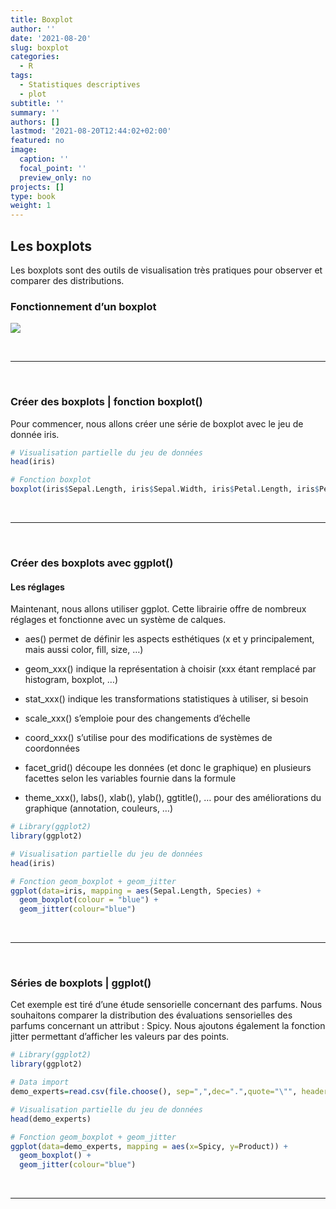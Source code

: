 ```yaml
---
title: Boxplot
author: ''
date: '2021-08-20'
slug: boxplot
categories:
  - R
tags:
  - Statistiques descriptives
  - plot
subtitle: ''
summary: ''
authors: []
lastmod: '2021-08-20T12:44:02+02:00'
featured: no
image:
  caption: ''
  focal_point: ''
  preview_only: no
projects: []
type: book
weight: 1
---
```


## Les boxplots

Les boxplots sont des outils de visualisation très pratiques pour observer et comparer des distributions. 

### Fonctionnement d'un boxplot

![](images/boxplot.png)

<br>
<hr>
<br>
 
### Créer des boxplots | fonction boxplot()
Pour commencer, nous allons créer une série de boxplot avec le jeu de donnée iris.


```r

# Visualisation partielle du jeu de données
head(iris)

# Fonction boxplot
boxplot(iris$Sepal.Length, iris$Sepal.Width, iris$Petal.Length, iris$Petal.Width)

```


<br>
<hr>
<br>


### Créer des boxplots avec ggplot()
#### Les réglages

Maintenant, nous allons utiliser ggplot. Cette librairie offre de nombreux réglages et fonctionne avec un système de calques.

+ aes() permet de définir les aspects esthétiques (x et y principalement, mais aussi color, fill, size, …)

+ geom_xxx() indique la représentation à choisir (xxx étant remplacé par histogram, boxplot, …)
    
+ stat_xxx() indique les transformations statistiques à utiliser, si besoin

+ scale_xxx() s’emploie pour des changements d’échelle

+ coord_xxx() s’utilise pour des modifications de systèmes de coordonnées
    
+ facet_grid() découpe les données (et donc le graphique) en plusieurs facettes selon les variables fournie dans la formule
    
+ theme_xxx(), labs(), xlab(), ylab(), ggtitle(), … pour des améliorations du graphique (annotation, couleurs, …)


```r

# Library(ggplot2)
library(ggplot2)

# Visualisation partielle du jeu de données
head(iris)

# Fonction geom_boxplot + geom_jitter 
ggplot(data=iris, mapping = aes(Sepal.Length, Species) +
  geom_boxplot(colour = "blue") +
  geom_jitter(colour="blue")

```

<br>
<hr>
<br>

### Séries de boxplots | ggplot()
Cet exemple est tiré d'une étude sensorielle concernant des parfums. Nous souhaitons comparer la distribution des évaluations sensorielles des parfums concernant un attribut : Spicy. 
Nous ajoutons également la fonction jitter permettant d'afficher les valeurs par des points.


```r

# Library(ggplot2)
library(ggplot2)

# Data import
demo_experts=read.csv(file.choose(), sep=",",dec=".",quote="\"", header=TRUE)

# Visualisation partielle du jeu de données
head(demo_experts)

# Fonction geom_boxplot + geom_jitter
ggplot(data=demo_experts, mapping = aes(x=Spicy, y=Product)) +
  geom_boxplot() +
  geom_jitter(colour="blue")

```

<br>
<hr>
<br>

